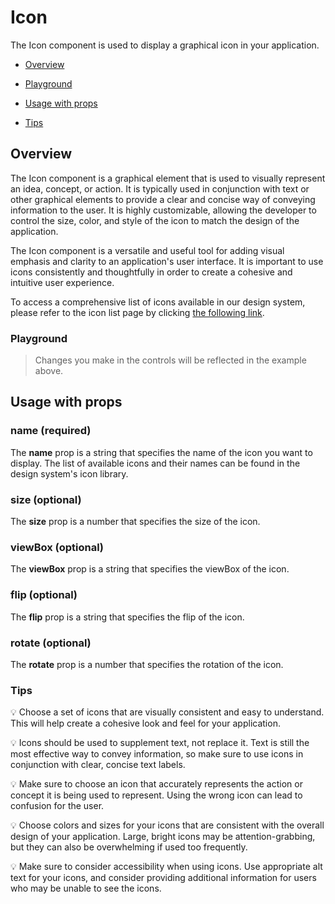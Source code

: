 
<Meta of={IconStories} />

# Icon

The Icon component is used to display a graphical icon in your application.

- [Overview](#overview)

- [Playground](#playground)

- [Usage with props](#usage)

- [Tips](#tips)

## Overview <a id="overview" />

The Icon component is a graphical element that is used to visually represent an idea, concept, or action. It is typically used in conjunction with text or other graphical elements to provide a clear and concise way of conveying information to the user. It is highly customizable, allowing the developer to control the size, color, and style of the icon to match the design of the application.

The Icon component is a versatile and useful tool for adding visual emphasis and clarity to an application's user interface. It is important to use icons consistently and thoughtfully in order to create a cohesive and intuitive user experience.

To access a comprehensive list of icons available in our design system, please refer to the icon list page by clicking [the following link](https://pictogrammers.com/library/mdi/).

<Canvas>
  <Story of={IconStories.Overview} />
</Canvas>

### Playground <a id="playground" />

> Changes you make in the controls will be reflected in the example above.

<Controls of={IconStories.Overview} />

## Usage with props <a id="usage" />

### name (required)

The **name** prop is a string that specifies the name of the icon you want to display. The list of available icons and their names can be found in the design system's icon library.

### size (optional)

The **size** prop is a number that specifies the size of the icon.

### viewBox (optional)

The **viewBox** prop is a string that specifies the viewBox of the icon.

### flip (optional)

The **flip** prop is a string that specifies the flip of the icon.

### rotate (optional)

The **rotate** prop is a number that specifies the rotation of the icon.

### Tips <a id="tips" />

💡 Choose a set of icons that are visually consistent and easy to understand. This will help create a cohesive look and feel for your application.

💡 Icons should be used to supplement text, not replace it. Text is still the most effective way to convey information, so make sure to use icons in conjunction with clear, concise text labels.

💡 Make sure to choose an icon that accurately represents the action or concept it is being used to represent. Using the wrong icon can lead to confusion for the user.

💡 Choose colors and sizes for your icons that are consistent with the overall design of your application. Large, bright icons may be attention-grabbing, but they can also be overwhelming if used too frequently.

💡 Make sure to consider accessibility when using icons. Use appropriate alt text for your icons, and consider providing additional information for users who may be unable to see the icons.
